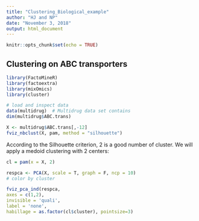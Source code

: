 ```yaml
---
title: "Clustering_Biological_example"
author: "HJ and NP"
date: "November 3, 2018"
output: html_document
---
```


```r
knitr::opts_chunk$set(echo = TRUE)
```

## Clustering on ABC transporters

```r
library(FactoMineR)
library(factoextra)
library(mixOmics)
library(cluster)

# load and inspect data
data(multidrug)  # Multidrug data set contains 
dim(multidrug$ABC.trans)  

```

```r

X <- multidrug$ABC.trans[,-12]
fviz_nbclust(X, pam, method = "silhouette")
```


According to the Silhouette criterion, 2 is a good number of cluster. We will apply a medoid clustering with 2 centers:

```r
cl = pam(x = X, 2)
```


```r
respca <- PCA(X, scale = T, graph = F, ncp = 10)
# color by cluster

fviz_pca_ind(respca,
axes = c(1,2),
invisible = 'quali',
label = 'none',
habillage = as.factor(cl$cluster), pointsize=3)
```
